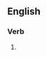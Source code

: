 ==English==

===Verb===
{{head|en|present participle}}

# {{present participle of|downlink|lang=en|nocat=1}}